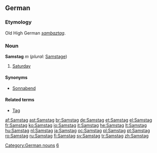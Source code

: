 ==German==

===Etymology===
Old High German ''[[sambaztag]]''.

===Noun===
'''Samstag''' ''m'' (''plural:'' [[Samstage]])

# [[Saturday]]

====Synonyms====
*[[Sonnabend]]

====Related terms====
*[[Tag]]

[[Category:German nouns]]
[[Category:de:Days of the week| 6]]

[[af:Samstag]]
[[ast:Samstag]]
[[br:Samstag]]
[[de:Samstag]]
[[et:Samstag]]
[[el:Samstag]]
[[fr:Samstag]]
[[ko:Samstag]]
[[io:Samstag]]
[[it:Samstag]]
[[he:Samstag]]
[[lt:Samstag]]
[[hu:Samstag]]
[[nl:Samstag]]
[[ja:Samstag]]
[[oc:Samstag]]
[[pl:Samstag]]
[[pt:Samstag]]
[[ro:Samstag]]
[[ru:Samstag]]
[[fi:Samstag]]
[[sv:Samstag]]
[[tr:Samstag]]
[[zh:Samstag]]